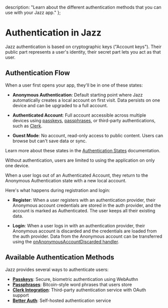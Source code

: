   description: "Learn about the different authentication methods that you can use with your Jazz app."
};


# Authentication in Jazz

Jazz authentication is based on cryptographic keys ("Account keys"). Their public part represents a user's identity, their secret part lets you act as that user.

## Authentication Flow

When a user first opens your app, they'll be in one of these states:

- **Anonymous Authentication**: Default starting point where Jazz automatically creates a local account on first visit. Data persists on one device and can be upgraded to a full account.

- **Authenticated Account**: Full account accessible across multiple devices using [passkeys](/docs/key-features/authentication/passkey), [passphrases](/docs/key-features/authentication/passphrase), or third-party authentications, such as [Clerk](/docs/key-features/authentication/clerk).

- **Guest Mode**: No account, read-only access to public content. Users can browse but can't save data or sync.

Learn more about these states in the [Authentication States](/docs/key-features/authentication/authentication-states) documentation.

Without authentication, users are limited to using the application on only one device.

When a user logs out of an Authenticated Account, they return to the Anonymous Authentication state with a new local account.

Here's what happens during registration and login:

- **Register**: When a user registers with an authentication provider, their Anonymous account credentials are stored in the auth provider, and the account is marked as Authenticated. The user keeps all their existing data.

- **Login**: When a user logs in with an authentication provider, their Anonymous account is discarded and the credentials are loaded from the auth provider. Data from the Anonymous account can be transferred using the [onAnonymousAccountDiscarded handler](/docs/key-features/authentication/authentication-states#migrating-data-from-anonymous-to-authenticated-account).

## Available Authentication Methods

Jazz provides several ways to authenticate users:

- [**Passkeys**](/docs/key-features/authentication/passkey): Secure, biometric authentication using WebAuthn
- [**Passphrases**](/docs/key-features/authentication/passphrase): Bitcoin-style word phrases that users store
- [**Clerk Integration**](/docs/key-features/authentication/clerk): Third-party authentication service with OAuth support
- [**Better Auth**](/docs/key-features/authentication/better-auth): Self-hosted authentication service
